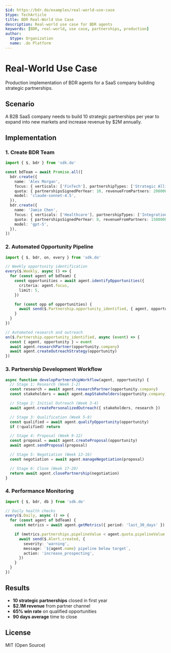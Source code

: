 ```yaml
---
$id: https://bdr.do/examples/real-world-use-case
$type: TechArticle
title: BDR Real-World Use Case
description: Real-world use case for BDR agents
keywords: [BDR, real-world, use case, partnerships, production]
author:
  $type: Organization
  name: .do Platform
---
```


# Real-World Use Case

Production implementation of BDR agents for a SaaS company building strategic partnerships.

## Scenario

A B2B SaaS company needs to build 10 strategic partnerships per year to expand into new markets and increase revenue by $2M annually.

## Implementation

### 1. Create BDR Team

```typescript
import { $, bdr } from 'sdk.do'

const bdTeam = await Promise.all([
  bdr.create({
    name: 'Alex Morgan',
    focus: { verticals: ['FinTech'], partnershipTypes: ['Strategic Alliances'] },
    quota: { partnershipsSignedPerYear: 10, revenueFromPartners: 2000000 },
    model: 'claude-sonnet-4.5',
  }),
  bdr.create({
    name: 'Jamie Chen',
    focus: { verticals: ['Healthcare'], partnershipTypes: ['Integration Partners'] },
    quota: { partnershipsSignedPerYear: 8, revenueFromPartners: 1500000 },
    model: 'gpt-5',
  }),
])
```

### 2. Automated Opportunity Pipeline

```typescript
import { $, bdr, on, every } from 'sdk.do'

// Weekly opportunity identification
every($.Weekly, async () => {
  for (const agent of bdTeam) {
    const opportunities = await agent.identifyOpportunities({
      criteria: agent.focus,
      limit: 5,
    })

    for (const opp of opportunities) {
      await send($.Partnership.opportunity_identified, { agent, opportunity: opp })
    }
  }
})

// Automated research and outreach
on($.Partnership.opportunity_identified, async (event) => {
  const { agent, opportunity } = event
  await agent.researchPartner(opportunity.company)
  await agent.createOutreachStrategy(opportunity)
})
```

### 3. Partnership Development Workflow

```typescript
async function developPartnershipWorkflow(agent, opportunity) {
  // Stage 1: Research (Week 1-2)
  const research = await agent.researchPartner(opportunity.company)
  const stakeholders = await agent.mapStakeholders(opportunity.company)

  // Stage 2: Initial Outreach (Week 3-4)
  await agent.createPersonalizedOutreach({ stakeholders, research })

  // Stage 3: Qualification (Week 5-8)
  const qualified = await agent.qualifyOpportunity(opportunity)
  if (!qualified) return

  // Stage 4: Proposal (Week 9-12)
  const proposal = await agent.createProposal(opportunity)
  await agent.sendProposal(proposal)

  // Stage 5: Negotiation (Week 13-16)
  const negotiation = await agent.manageNegotiation(proposal)

  // Stage 6: Close (Week 17-20)
  return await agent.closePartnership(negotiation)
}
```

### 4. Performance Monitoring

```typescript
import { $, bdr, db } from 'sdk.do'

// Daily health checks
every($.Daily, async () => {
  for (const agent of bdTeam) {
    const metrics = await agent.getMetrics({ period: 'last_30_days' })

    if (metrics.partnerships.pipelineValue < agent.quota.pipelineValue * 0.5) {
      await send($.Alert.created, {
        severity: 'warning',
        message: `${agent.name} pipeline below target`,
        action: 'increase_prospecting',
      })
    }
  }
})
```

## Results

- **10 strategic partnerships** closed in first year
- **$2.1M revenue** from partner channel
- **65% win rate** on qualified opportunities
- **90 days average** time to close

## License

MIT (Open Source)
